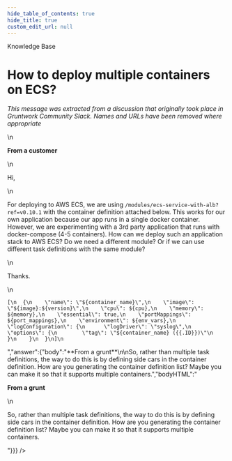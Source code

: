 ```yaml
---
hide_table_of_contents: true
hide_title: true
custom_edit_url: null
---
```



<CenterLayout>
<span class="title">Knowledge Base</span>
<h1>How to deploy multiple containers on ECS?</h1>
<GitHub json={{"id":"MDEwOkRpc2N1c3Npb24zNTU0ODk3","number":27,"author":{"login":"gruntwork-support"},"title":"How to deploy multiple containers on ECS?","body":"_This message was extracted from a discussion that originally took place in Gruntwork Community Slack. Names and URLs have been removed where appropriate_\n\n\n**From a customer**\n\nHi,\n\nFor deploying to AWS ECS, we are using `/modules/ecs-service-with-alb?ref=v0.10.1` with the container definition attached below. This works for our own application because our app runs in a single docker container. However, we are experimenting with a 3rd party application that runs with docker-compose (4-5 containers). How can we deploy such an application stack to AWS ECS? Do we need a different module? Or if we can use different task definitions with the same module?\n\nThanks.\n\n```\n[\n  {\n    \"name\": \"${container_name}\",\n    \"image\": \"${image}:${version}\",\n    \"cpu\": ${cpu},\n    \"memory\": ${memory},\n    \"essential\": true,\n    \"portMappings\": ${port_mappings},\n    \"environment\": ${env_vars},\n    \"logConfiguration\": {\n      \"logDriver\": \"syslog\",\n      \"options\": {\n        \"tag\": \"${container_name} ({{.ID}})\"\n      }\n    }\n  }\n]\n```","bodyHTML":"<p dir=\"auto\"><em>This message was extracted from a discussion that originally took place in Gruntwork Community Slack. Names and URLs have been removed where appropriate</em></p>\n<p dir=\"auto\"><strong>From a customer</strong></p>\n<p dir=\"auto\">Hi,</p>\n<p dir=\"auto\">For deploying to AWS ECS, we are using <code class=\"notranslate\">/modules/ecs-service-with-alb?ref=v0.10.1</code> with the container definition attached below. This works for our own application because our app runs in a single docker container. However, we are experimenting with a 3rd party application that runs with docker-compose (4-5 containers). How can we deploy such an application stack to AWS ECS? Do we need a different module? Or if we can use different task definitions with the same module?</p>\n<p dir=\"auto\">Thanks.</p>\n<div class=\"snippet-clipboard-content notranslate position-relative overflow-auto\" data-snippet-clipboard-copy-content=\"[\n  {\n    &quot;name&quot;: &quot;${container_name}&quot;,\n    &quot;image&quot;: &quot;${image}:${version}&quot;,\n    &quot;cpu&quot;: ${cpu},\n    &quot;memory&quot;: ${memory},\n    &quot;essential&quot;: true,\n    &quot;portMappings&quot;: ${port_mappings},\n    &quot;environment&quot;: ${env_vars},\n    &quot;logConfiguration&quot;: {\n      &quot;logDriver&quot;: &quot;syslog&quot;,\n      &quot;options&quot;: {\n        &quot;tag&quot;: &quot;${container_name} ({{.ID}})&quot;\n      }\n    }\n  }\n]\"><pre class=\"notranslate\"><code>[\n  {\n    \"name\": \"${container_name}\",\n    \"image\": \"${image}:${version}\",\n    \"cpu\": ${cpu},\n    \"memory\": ${memory},\n    \"essential\": true,\n    \"portMappings\": ${port_mappings},\n    \"environment\": ${env_vars},\n    \"logConfiguration\": {\n      \"logDriver\": \"syslog\",\n      \"options\": {\n        \"tag\": \"${container_name} ({{.ID}})\"\n      }\n    }\n  }\n]\n</code></pre></div>","answer":{"body":"**From a grunt**\n\nSo, rather than multiple task definitions, the way to do this is by defining side cars in the container definition. How are you generating the container definition list? Maybe you can make it so that it supports multiple containers.","bodyHTML":"<p dir=\"auto\"><strong>From a grunt</strong></p>\n<p dir=\"auto\">So, rather than multiple task definitions, the way to do this is by defining side cars in the container definition. How are you generating the container definition list? Maybe you can make it so that it supports multiple containers.</p>"}}} />

</CenterLayout>
  

<!-- ##DOCS-SOURCER-START
{
  "sourcePlugin": "github-discussions",
  "hash": "1ebe4a5c16d2939d464bf45c6ff85724"
}
##DOCS-SOURCER-END -->
